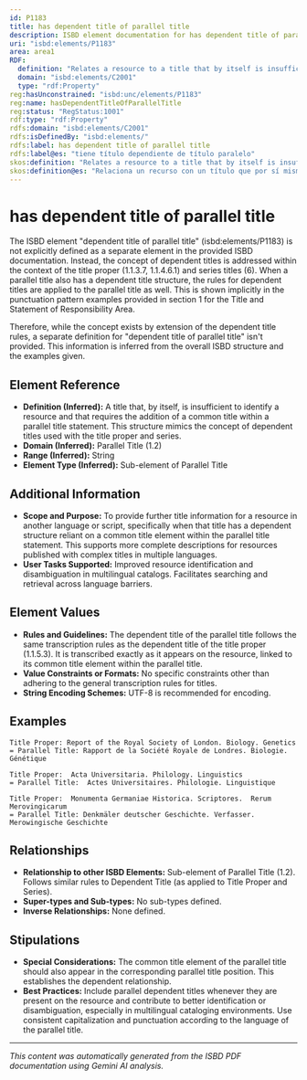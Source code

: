 ```yaml
---
id: P1183
title: has dependent title of parallel title
description: ISBD element documentation for has dependent title of parallel title
uri: "isbd:elements/P1183"
area: area1
RDF:
  definition: "Relates a resource to a title that by itself is insufficient to identify the resource and that requires the addition of the common title, or the title of the main resource or the title of the main series, presented on the preferred source of information for the resource as an equivalent in another language or script."
  domain: "isbd:elements/C2001"
  type: "rdf:Property"
reg:hasUnconstrained: "isbd:unc/elements/P1183"
reg:name: hasDependentTitleOfParallelTitle
reg:status: "RegStatus:1001"
rdf:type: "rdf:Property"
rdfs:domain: "isbd:elements/C2001"
rdfs:isDefinedBy: "isbd:elements/"
rdfs:label: has dependent title of parallel title
rdfs:label@es: "tiene título dependiente de título paralelo"
skos:definition: "Relates a resource to a title that by itself is insufficient to identify the resource and that requires the addition of the common title, or the title of the main resource or the title of the main series, presented on the preferred source of information for the resource as an equivalent in another language or script."
skos:definition@es: "Relaciona un recurso con un título que por sí mismo es insuficiente para identificar el recurso y que requiere de la adición el título común, o del título del recurso principal o del título de la serie principal, presentado como equivalente en otra lengua o escritura en la fuente de información preferida del recurso."
---
```

# has dependent title of parallel title

The ISBD element "dependent title of parallel title" (isbd:elements/P1183) is not explicitly defined as a separate element in the provided ISBD documentation.  Instead, the concept of dependent titles is addressed within the context of the title proper (1.1.3.7, 1.1.4.6.1) and series titles (6).  When a parallel title also has a dependent title structure, the rules for dependent titles are applied to the parallel title as well. This is shown implicitly in the punctuation pattern examples provided in section 1 for the Title and Statement of Responsibility Area.

Therefore, while the concept exists by extension of the dependent title rules, a separate definition for "dependent title of parallel title" isn't provided.  This information is inferred from the overall ISBD structure and the examples given.


## Element Reference

- **Definition (Inferred):** A title that, by itself, is insufficient to identify a resource and that requires the addition of a common title within a parallel title statement. This structure mimics the concept of dependent titles used with the title proper and series.
- **Domain (Inferred):** Parallel Title (1.2)
- **Range (Inferred):** String
- **Element Type (Inferred):**  Sub-element of Parallel Title


## Additional Information

- **Scope and Purpose:** To provide further title information for a resource in another language or script, specifically when that title has a dependent structure reliant on a common title element within the parallel title statement.  This supports more complete descriptions for resources published with complex titles in multiple languages.
- **User Tasks Supported:**  Improved resource identification and disambiguation in multilingual catalogs. Facilitates searching and retrieval across language barriers.


## Element Values

- **Rules and Guidelines:**  The dependent title of the parallel title follows the same transcription rules as the dependent title of the title proper (1.1.5.3).  It is transcribed exactly as it appears on the resource, linked to its common title element within the parallel title.
- **Value Constraints or Formats:** No specific constraints other than adhering to the general transcription rules for titles.
- **String Encoding Schemes:**  UTF-8 is recommended for encoding.


## Examples


```
Title Proper: Report of the Royal Society of London. Biology. Genetics
= Parallel Title: Rapport de la Société Royale de Londres. Biologie. Génétique
```

```
Title Proper:  Acta Universitaria. Philology. Linguistics
= Parallel Title:  Actes Universitaires. Philologie. Linguistique
```

```
Title Proper:  Monumenta Germaniae Historica. Scriptores.  Rerum Merovingicarum
= Parallel Title: Denkmäler deutscher Geschichte. Verfasser. Merowingische Geschichte
```


## Relationships

- **Relationship to other ISBD Elements:** Sub-element of Parallel Title (1.2). Follows similar rules to Dependent Title (as applied to Title Proper and Series).
- **Super-types and Sub-types:** No sub-types defined.
- **Inverse Relationships:** None defined.


## Stipulations

- **Special Considerations:** The common title element of the parallel title should also appear in the corresponding parallel title position.  This establishes the dependent relationship.
- **Best Practices:**  Include parallel dependent titles whenever they are present on the resource and contribute to better identification or disambiguation, especially in multilingual cataloging environments.  Use consistent capitalization and punctuation according to the language of the parallel title.


---

*This content was automatically generated from the ISBD PDF documentation using Gemini AI analysis.*

